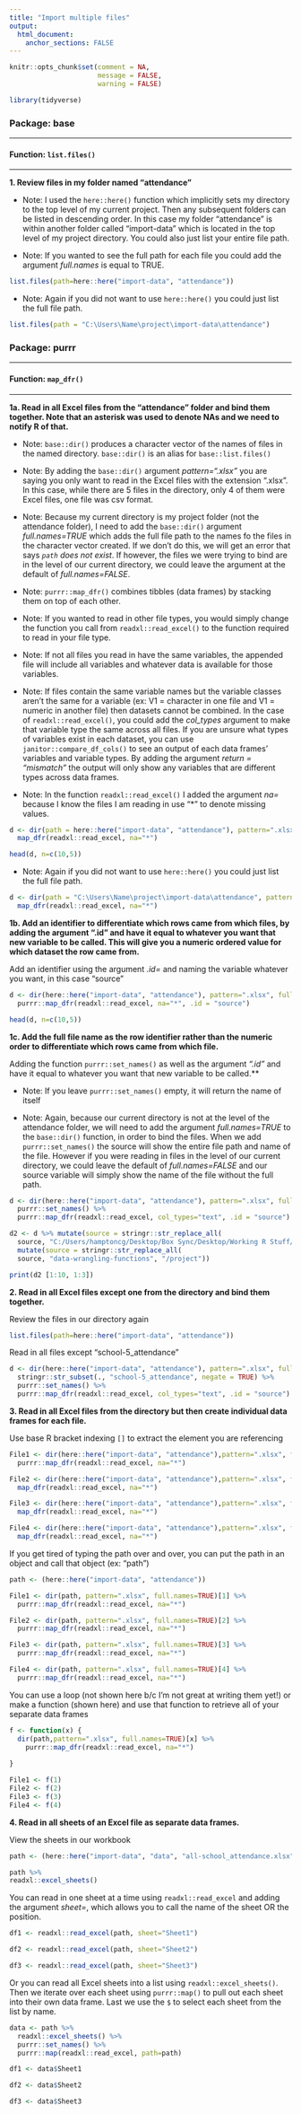 ```yaml
---
title: "Import multiple files"
output: 
  html_document:
    anchor_sections: FALSE
---
```


```r
knitr::opts_chunk$set(comment = NA,
                      message = FALSE,
                      warning = FALSE)

library(tidyverse)

```


### Package: base

---

#### Function: `list.files()`

---

**1\. Review files in my folder named "attendance"**

* Note: I used the `here::here()` function which implicitly sets my directory to the top level of my current project. Then any subsequent folders can be listed in descending order. In this case my folder "attendance" is within another folder called "import-data" which is located in the top level of my project directory. You could also just list your entire file path.

* Note: If you wanted to see the full path for each file you could add the argument *full.names* is equal to TRUE.

```r

list.files(path=here::here("import-data", "attendance"))

```

* Note: Again if you did not want to use `here::here()` you could just list the full file path.

```r

list.files(path = "C:\Users\Name\project\import-data\attendance")

```


### Package: purrr

---

#### Function: `map_dfr()`

---


**1a\. Read in all Excel files from the "attendance" folder and bind them together. Note that an asterisk was used to denote NAs and we need to notify R of that.**

* Note: `base::dir()` produces a character vector of the names of files in the named directory. `base::dir()` is an alias for `base::list.files()`

* Note: By adding the `base::dir()` argument *pattern=".xlsx"* you are saying you only want to read in the Excel files with the extension ".xlsx". In this case, while there are 5 files in the directory, only 4 of them were Excel files, one file was csv format.

* Note: Because my current directory is my project folder (not the attendance folder), I need to add the `base::dir()` argument *full.names=TRUE* which adds the full file path to the names fo the files in the character vector created. If we don't do this, we will get an error that says *`path` does not exist*. If however, the files we were trying to bind are in the level of our current directory, we could leave the argument at the default of *full.names=FALSE*.

* Note: `purrr::map_dfr()` combines tibbles (data frames) by stacking them on top of each other.

* Note: If you wanted to read in other file types, you would simply change the function you call from `readxl::read_excel()` to the function required to read in your file type.

* Note: If not all files you read in have the same variables, the appended file will include all variables and whatever data is available for those variables.

* Note: If files contain the same variable names but the variable classes aren't the same for a variable (ex: V1 = character in one file and V1 = numeric in another file) then datasets cannot be combined. In the case of `readxl::read_excel()`, you could add the *col_types* argument to make that variable type the same across all files. If you are unsure what types of variables exist in each dataset, you can use `janitor::compare_df_cols()` to see an output of each data frames' variables and variable types. By adding the argument *return = "mismatch"* the output will only show any variables that are different types across data frames.

* Note: In the function `readxl::read_excel()` I added the argument *na=* because I know the files I am reading in use "*" to denote missing values.

```r

d <- dir(path = here::here("import-data", "attendance"), pattern=".xlsx", full.names=TRUE) %>%
  map_dfr(readxl::read_excel, na="*")

head(d, n=c(10,5))

```

* Note: Again if you did not want to use `here::here()` you could just list the full file path.

```r

d <- dir(path = "C:\Users\Name\project\import-data\attendance", pattern=".xlsx", full.names=TRUE) %>%
  map_dfr(readxl::read_excel, na="*")

```


**1b\. Add an identifier to differentiate which rows came from which files, by adding the argument ".id" and have it equal to whatever you want that new variable to be called. This will give you a numeric ordered value for which dataset the row came from.**

Add an identifier using the argument *.id=* and naming the variable whatever you want, in this case "source"

```r

d <- dir(here::here("import-data", "attendance"), pattern=".xlsx", full.names=TRUE) %>%
  purrr::map_dfr(readxl::read_excel, na="*", .id = "source")

head(d, n=c(10,5))

```


**1c\. Add the full file name as the row identifier rather than the numeric order to differentiate which rows came from which file.**

Adding the function `purrr::set_names()` as well as the argument *".id"* and have it equal to whatever you want that new variable to be called.**

* Note: If you leave `purrr::set_names()` empty, it will return the name of itself

* Note: Again, because our current directory is not at the level of the attendance folder, we will need to add the argument *full.names=TRUE* to the `base::dir()` function, in order to bind the files. When we add `purrr::set_names()` the source will show the entire file path and name of the file. However if you were reading in files in the level of our current directory, we could leave the default of *full.names=FALSE* and our source variable will simply show the name of the file without the full path.

```r

d <- dir(here::here("import-data", "attendance"), pattern=".xlsx", full.names=TRUE) %>%
  purrr::set_names() %>%
  purrr::map_dfr(readxl::read_excel, col_types="text", .id = "source")

```


```r

d2 <- d %>% mutate(source = stringr::str_replace_all(
  source, "C:/Users/hamptoncg/Desktop/Box Sync/Desktop/Working R Stuff/", "")) %>%
  mutate(source = stringr::str_replace_all(
  source, "data-wrangling-functions", "/project"))

```

```r

print(d2 [1:10, 1:3])

```


**2\. Read in all Excel files except one from the directory and bind them together.**

Review the files in our directory again

```r

list.files(path=here::here("import-data", "attendance"))

```

Read in all files except "school-5_attendance"

```r

d <- dir(here::here("import-data", "attendance"), pattern=".xlsx", full.names=TRUE) %>%
  stringr::str_subset(., "school-5_attendance", negate = TRUE) %>%
  purrr::set_names() %>%
  purrr::map_dfr(readxl::read_excel, col_types="text", .id = "source")

```


**3\. Read in all Excel files from the directory but then create individual data frames for each file.**

Use base R bracket indexing `[]` to extract the element you are referencing

```r

File1 <- dir(here::here("import-data", "attendance"),pattern=".xlsx", full.names=TRUE)[1] %>%
  purrr::map_dfr(readxl::read_excel, na="*")

File2 <- dir(here::here("import-data", "attendance"),pattern=".xlsx", full.names=TRUE)[2] %>%
  map_dfr(readxl::read_excel, na="*")

File3 <- dir(here::here("import-data", "attendance"),pattern=".xlsx", full.names=TRUE)[3] %>%
  map_dfr(readxl::read_excel, na="*")

File4 <- dir(here::here("import-data", "attendance"),pattern=".xlsx", full.names=TRUE)[4] %>%
  map_dfr(readxl::read_excel, na="*")


```

If you get tired of typing the path over and over, you can put the path in an object and call that object (ex: "path")

```r

path <- (here::here("import-data", "attendance"))

File1 <- dir(path, pattern=".xlsx", full.names=TRUE)[1] %>%
  purrr::map_dfr(readxl::read_excel, na="*")

File2 <- dir(path, pattern=".xlsx", full.names=TRUE)[2] %>%
  purrr::map_dfr(readxl::read_excel, na="*")

File3 <- dir(path, pattern=".xlsx", full.names=TRUE)[3] %>%
  purrr::map_dfr(readxl::read_excel, na="*")

File4 <- dir(path, pattern=".xlsx", full.names=TRUE)[4] %>%
  purrr::map_dfr(readxl::read_excel, na="*")

```

You can use a loop (not shown here b/c I'm not great at writing them yet!) or make a function (shown here) and use that function to retrieve all of your separate data frames

```r

f <- function(x) {
  dir(path,pattern=".xlsx", full.names=TRUE)[x] %>%
    purrr::map_dfr(readxl::read_excel, na="*")
  
}

File1 <- f(1)
File2 <- f(2)
File3 <- f(3)
File4 <- f(4)

```


**4\. Read in all sheets of an Excel file as separate data frames.**

View the sheets in our workbook

```r

path <- (here::here("import-data", "data", "all-school_attendance.xlsx"))

path %>% 
readxl::excel_sheets()

```

You can read in one sheet at a time using `readxl::read_excel` and adding the argument *sheet=*, which allows you to call the name of the sheet OR the position.

```r

df1 <- readxl::read_excel(path, sheet="Sheet1")

df2 <- readxl::read_excel(path, sheet="Sheet2")

df3 <- readxl::read_excel(path, sheet="Sheet3")

```

Or you can read all Excel sheets into a list using `readxl::excel_sheets()`. Then we iterate over each sheet using `purrr::map()` to  pull out each sheet into their own data frame. Last we use the `$` to select each sheet from the list by name.

```r

data <- path %>% 
  readxl::excel_sheets() %>% 
  purrr::set_names() %>% 
  purrr::map(readxl::read_excel, path=path)

df1 <- data$Sheet1

df2 <- data$Sheet2

df3 <- data$Sheet3

```


